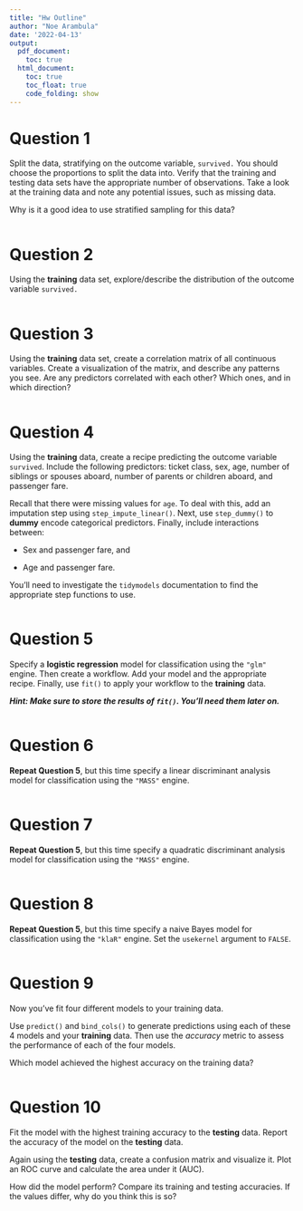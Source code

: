 ```yaml
---
title: "Hw Outline"
author: "Noe Arambula"
date: '2022-04-13'
output:
  pdf_document:
    toc: true
  html_document:
    toc: true
    toc_float: true
    code_folding: show
---
```


# Question 1

Split the data, stratifying on the outcome variable, `survived.` You should choose the proportions to split the data into. Verify that the training and testing data sets have the appropriate number of observations. Take a look at the training data and note any potential issues, such as missing data.

Why is it a good idea to use stratified sampling for this data?

```r



```

# Question 2

Using the **training** data set, explore/describe the distribution of the outcome variable `survived.`

```r



```

# Question 3

Using the **training** data set, create a correlation matrix of all continuous variables. Create a visualization of the matrix, and describe any patterns you see. Are any predictors correlated with each other? Which ones, and in which direction?

```r



```

# Question 4

Using the **training** data, create a recipe predicting the outcome variable `survived`. Include the following predictors: ticket class, sex, age, number of siblings or spouses aboard, number of parents or children aboard, and passenger fare.

Recall that there were missing values for `age`. To deal with this, add an imputation step using `step_impute_linear()`. Next, use `step_dummy()` to **dummy** encode categorical predictors. Finally, include interactions between:

-   Sex and passenger fare, and

-   Age and passenger fare.

You'll need to investigate the `tidymodels` documentation to find the appropriate step functions to use.

```r



```

# Question 5

Specify a **logistic regression** model for classification using the `"glm"` engine. Then create a workflow. Add your model and the appropriate recipe. Finally, use `fit()` to apply your workflow to the **training** data.

***Hint: Make sure to store the results of `fit()`. You'll need them later on.***

```r



```

# Question 6

**Repeat Question 5**, but this time specify a linear discriminant analysis model for classification using the `"MASS"` engine.

```r



```

# Question 7

**Repeat Question 5**, but this time specify a quadratic discriminant analysis model for classification using the `"MASS"` engine.

```r



```

# Question 8

**Repeat Question 5**, but this time specify a naive Bayes model for classification using the `"klaR"` engine. Set the `usekernel` argument to `FALSE`.

```r



```

# Question 9

Now you've fit four different models to your training data.

Use `predict()` and `bind_cols()` to generate predictions using each of these 4 models and your **training** data. Then use the *accuracy* metric to assess the performance of each of the four models.

Which model achieved the highest accuracy on the training data?

```r



```

# Question 10

Fit the model with the highest training accuracy to the **testing** data. Report the accuracy of the model on the **testing** data.

Again using the **testing** data, create a confusion matrix and visualize it. Plot an ROC curve and calculate the area under it (AUC).

How did the model perform? Compare its training and testing accuracies. If the values differ, why do you think this is so?

```r



```
